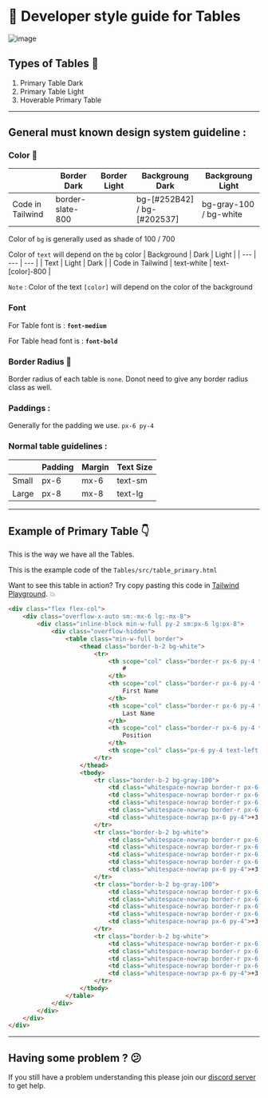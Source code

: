 # 📒 Developer style guide for Tables

![image](https://user-images.githubusercontent.com/83635276/207536154-5c0d60e1-90ed-4a9c-a27d-3619a1a4074d.png)

## Types of Tables 🔽

1. Primary Table Dark
2. Primary Table Light
2. Hoverable Primary Table

---

## General must known design system guideline :

### Color 🎨

|  | Border Dark | Border Light | Backgroung Dark | Backgroung Light |
| --- | --- | --- | --- | --- |
| Code in Tailwind | border-slate-800 |  | bg-[#252B42] / bg-[#202537] | bg-gray-100 / bg-white |

Color of `bg` is generally used as shade of 100 / 700 

Color of `text` will depend on the `bg` color
| Background | Dark | Light |
| --- | --- | --- |
| Text | Light | Dark |
| Code in Tailwind | text-white | text-[color]-800 |

`Note` : Color of the text `[color]` will depend on the color of the background

### Font

For Table font is : **`font-medium`**

For Table head font is : **`font-bold`**

### Border Radius 🔲

Border radius of each table is `none`. Donot need to give any border radius class as well. 

### **Paddings :**

Generally for the padding we use. `px-6 py-4`

### Normal table guidelines :

|  | Padding | Margin | Text Size |
| --- | --- | --- | --- |
| Small | px-6 | mx-6 | text-sm |
| Large | px-8 | mx-8 | text-lg |

---

## Example of Primary Table 👇

This is the way we have all the Tables. 

This is the example code of the `Tables/src/table_primary.html`

Want to see this table in action? Try copy pasting this code in [Tailwind Playground](https://play.tailwindcss.com/). 💥

```html
<div class="flex flex-col">
	<div class="overflow-x-auto sm:-mx-6 lg:-mx-8">
		<div class="inline-block min-w-full py-2 sm:px-6 lg:px-8">
			<div class="overflow-hidden">
				<table class="min-w-full border">
					<thead class="border-b-2 bg-white">
						<tr>
							<th scope="col" class="border-r px-6 py-4 text-left font-bold">
								#
							</th>
							<th scope="col" class="border-r px-6 py-4 text-left font-bold">
								First Name
							</th>
							<th scope="col" class="border-r px-6 py-4 text-left font-bold">
								Last Name
							</th>
							<th scope="col" class="border-r px-6 py-4 text-left font-bold">
								Position
							</th>
							<th scope="col" class="px-6 py-4 text-left font-bold">Phone</th>
						</tr>
					</thead>
					<tbody>
						<tr class="border-b-2 bg-gray-100">
							<td class="whitespace-nowrap border-r px-6 py-4">1</td>
							<td class="whitespace-nowrap border-r px-6 py-4">John</td>
							<td class="whitespace-nowrap border-r px-6 py-4">Doe</td>
							<td class="whitespace-nowrap border-r px-6 py-4">CEO, Founder</td>
							<td class="whitespace-nowrap px-6 py-4">+3 555 68 70</td>
						</tr>
						<tr class="border-b-2 bg-white">
							<td class="whitespace-nowrap border-r px-6 py-4">2</td>
							<td class="whitespace-nowrap border-r px-6 py-4">John</td>
							<td class="whitespace-nowrap border-r px-6 py-4">Doe</td>
							<td class="whitespace-nowrap border-r px-6 py-4">CEO, Founder</td>
							<td class="whitespace-nowrap px-6 py-4">+3 555 68 70</td>
						</tr>
						<tr class="border-b-2 bg-gray-100">
							<td class="whitespace-nowrap border-r px-6 py-4">3</td>
							<td class="whitespace-nowrap border-r px-6 py-4">John</td>
							<td class="whitespace-nowrap border-r px-6 py-4">Doe</td>
							<td class="whitespace-nowrap border-r px-6 py-4">CEO, Founder</td>
							<td class="whitespace-nowrap px-6 py-4">+3 555 68 70</td>
						</tr>
						<tr class="border-b-2 bg-white">
							<td class="whitespace-nowrap border-r px-6 py-4">4</td>
							<td class="whitespace-nowrap border-r px-6 py-4">John</td>
							<td class="whitespace-nowrap border-r px-6 py-4">Doe</td>
							<td class="whitespace-nowrap border-r px-6 py-4">CEO, Founder</td>
							<td class="whitespace-nowrap px-6 py-4">+3 555 68 70</td>
						</tr>
					</tbody>
				</table>
			</div>
		</div>
	</div>
</div>

```

---

## Having some problem ? 😕

If you still have a problem understanding this please join our [discord server](https://discord.gg/zrVMjGW8sB) to get help.

